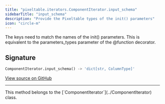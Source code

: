 ```yaml
---
title: "pixeltable.iterators.ComponentIterator.input_schema"
sidebarTitle: "input_schema"
description: "Provide the Pixeltable types of the init() parameters"
icon: "circle-m"
---
```

The keys need to match the names of the init() parameters. This is equivalent to the parameters_types parameter of the @function decorator.


## Signature

```python
ComponentIterator.input_schema() -> 'dict[str, ColumnType]'
```

<a href="https://github.com/pixeltable/pixeltable/blob/main/pixeltable/iterators/base.py#L12" target="_self">View source on GitHub</a>


---

<Note>
This method belongs to the [`ComponentIterator`](../ComponentIterator) class.
</Note>
